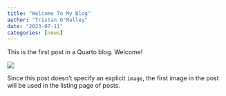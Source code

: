 ```yaml
---
title: "Welcome To My Blog"
author: "Tristan O'Malley"
date: "2023-07-11"
categories: [news]
---
```


This is the first post in a Quarto blog. Welcome!

![](thumbnail.jpg)

Since this post doesn't specify an explicit `image`, the first image in the post will be used in the listing page of posts.
